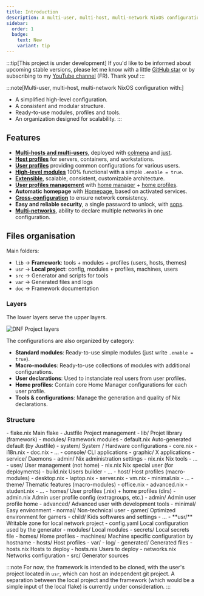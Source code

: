 ```yaml
---
title: Introduction
description: A multi-user, multi-host, multi-network NixOS configuration
sidebar:
  order: 1
  badge:
    text: New
    variant: tip
---
```



:::tip[This project is under development]
If you'd like to be informed about upcoming stable versions, please let me know with a little [GitHub star](https://github.com/darkone-linux/darkone-nixos-framework) or by subscribing to my [YouTube channel](https://www.youtube.com/@DarkoneLinux) (FR). Thank you!
:::

:::note[Multi-user, multi-host, multi-network NixOS configuration with:]
- A simplified high-level configuration.
- A consistent and modular structure.
- Ready-to-use modules, profiles and tools.
- An organization designed for scalability.
:::

## Features

- **[Multi-hosts and multi-users](/doc/specifications/#the-generator)**, deployed with [colmena](https://github.com/zhaofengli/colmena) and [just](https://github.com/casey/just).
- **[Host profiles](/ref/host-profiles/)** for servers, containers, and workstations.
- **[User profiles](/ref/user-profiles/)** providing common configurations for various users.
- **[High-level modules](/ref/modules/)** 100% functional with a simple `.enable = true`.
- **[Extensible](#files-organisation)**, scalable, consistent, customizable architecture.
- **[User profiles management](/ref/user-profiles/)** with [home manager](https://github.com/nix-community/home-manager) + [home profiles](/ref/user-profiles/#home-profiles).
- **Automatic homepage** with [Homepage](https://github.com/gethomepage/homepage), based on activated services.
- **[Cross-configuration](/doc/specifications/#the-configuration-file)** to ensure network consistency.
- **Easy and reliable security**, a single password to unlock, with [sops](https://github.com/Mic92/sops-nix).
- **[Multi-networks](/doc/specifications/#network-declarations-example)**, ability to declare multiple networks in one configuration.

## Files organisation

Main folders:

- `lib` -> **Framework**: tools + modules + profiles (users, hosts, themes)
- `usr` -> **Local project**: config, modules + profiles, machines, users
- `src` -> Generator and scripts for tools
- `var` -> Generated files and logs
- `doc` -> Framework documentation

### Layers

The lower layers serve the upper layers.

![DNF Project layers](../../../assets/layers.webp)

The configurations are also organized by category:

- **Standard modules**: Ready-to-use simple modules (just write `.enable = true`).
- **Macro-modules**: Ready-to-use collections of modules with additional configurations.
- **User declarations**: Used to instanciate real users from user profiles.
- **Home profiles**: Contain core Home Manager configurations for each user profile.
- **Tools & configurations**: Manage the generation and quality of Nix declarations.

### Structure

<FileTree>
- flake.nix Main flake
- Justfile Project management
- lib/ Projet library (framework)
- modules/ Framework modules
  - default.nix Auto-generated default (by Justfile)
  - system/ System / Hardware configurations
    - core.nix
    - i18n.nix
    - doc.nix
    - …
  - console/ CLI applications
  - graphic/ X applications
  - service/ Daemons
  - admin/ Nix administration settings
    - nix.nix Nix tools
    - …
  - user/ User management (not home)
    - nix.nix Nix special user (for deployments)
    - build.nix Users builder
    - …
  - host/ Host profiles (macro-modules)
    - desktop.nix
    - laptop.nix
    - server.nix
    - vm.nix
    - minimal.nix
    - …
  - theme/ Thematic features (macro-modules)
    - office.nix
    - advanced.nix
    - student.nix
    - …
- homes/ User profiles (.nix) + home profiles (dirs)
  - admin.nix Admin user profile config (extragroups, etc.)
  - admin/ Admin user profile home
  - advanced/ Advanced user with development tools
  - minimal/ Easy environment
  - normal/ Non-technical user
  - gamer/ Optimized environment for gamers
  - child/ Kids softwares and settings
  - …
- **usr/** Writable zone for local network project
  - config.yaml Local configuration used by the generator
  - modules/ Local modules
  - secrets/ Local secrets file
  - homes/ Home profiles
  - machines/ Machine specific configuration by hostname
  - hosts/ Host profiles
- var/
  - log/
  - generated/ Generated files
    - hosts.nix Hosts to deploy
    - hosts.nix Users to deploy
    - networks.nix Networks configuration
- src/ Generator sources
</FileTree>

:::note
For now, the framework is intended to be cloned, with the user's project located in `usr`, which can host an independent git project. A separation between the local project and the framework (which would be a simple input of the local flake) is currently under consideration.
:::
